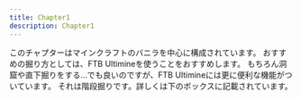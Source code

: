 ```yaml
---
title: Chapter1
description: Chapter1
---
```



このチャプターはマインクラフトのバニラを中心に構成されています。
おすすめの掘り方としては、FTB Ultimineを使うことをおすすめします。
もちろん洞窟や直下掘りをする...でも良いのですが、FTB Ultimineには更に便利な機能がついています。
それは階段掘りです。詳しくは下のボックスに記載されています。



<LinkCard title="FTBUltimine" href="/guides/others/tips/ftbultimine" />
